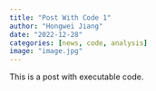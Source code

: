 ```yaml
---
title: "Post With Code 1"
author: "Hongwei Jiang"
date: "2022-12-28"
categories: [news, code, analysis]
image: "image.jpg"
---
```


This is a post with executable code.
